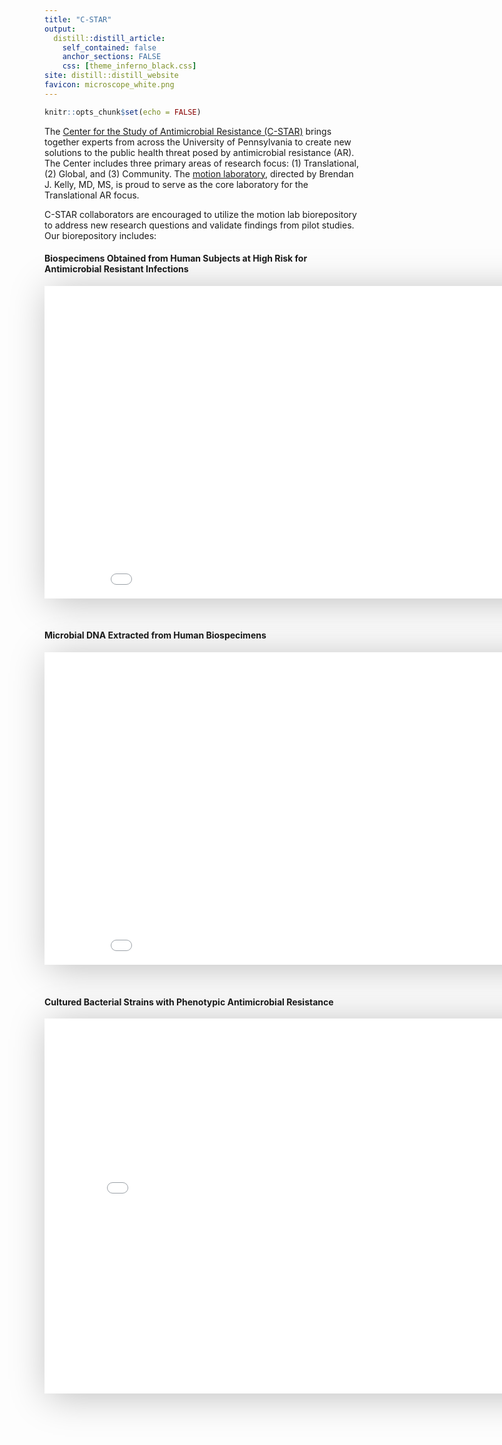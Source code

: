 ```yaml
---
title: "C-STAR"
output:
  distill::distill_article:
    self_contained: false
    anchor_sections: FALSE
    css: [theme_inferno_black.css]
site: distill::distill_website
favicon: microscope_white.png
---
```


```r

knitr::opts_chunk$set(echo = FALSE)

```
      
The [Center for the Study of Antimicrobial Resistance (C-STAR)](https://cstar.med.upenn.edu/) brings together experts from across the University of Pennsylvania to create new solutions to the public health threat posed by antimicrobial resistance (AR). The Center includes three primary areas of research focus: (1)  Translational, (2) Global, and (3) Community. The [motion laboratory](https://motionlab.site), directed by Brendan J. Kelly, MD, MS, is proud to serve as the core laboratory for the Translational AR focus.  
  
C-STAR collaborators are encouraged to utilize the motion lab biorepository to address new research questions and validate findings from pilot studies. Our biorepository includes:  
  
  
#### Biospecimens Obtained from Human Subjects at High Risk for Antimicrobial Resistant Infections  
  
<iframe src="data_cstar/p_cstar_lv_raw_specimen_totals.html" width=900 height=500 style="border: 0; box-shadow: 5px 5px 56px 0px rgba(0,0,0,0.25);" class="l-body-outset"></iframe>  

<br>  


#### Microbial DNA Extracted from Human Biospecimens  
  
<iframe src="data_cstar/p_cstar_lv_dna_specimen_totals.html" width=900 height=500 style="border: 0; box-shadow: 5px 5px 56px 0px rgba(0,0,0,0.25);" class="l-body-outset"></iframe>  

<br>  


#### Cultured Bacterial Strains with Phenotypic Antimicrobial Resistance  
  
<iframe src="data_cstar/p_cstar_lv_cx_totals.html" width=800 height=600 style="border: 0; box-shadow: 5px 5px 56px 0px rgba(0,0,0,0.25);" class="l-page"></iframe>  




 <br>

 <br>

 <br>

  